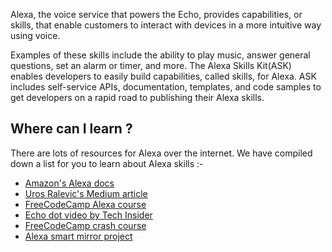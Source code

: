 Alexa, the voice service that powers the Echo, provides capabilities, or skills, that enable customers to interact with devices in a more intuitive way using voice.

Examples of these skills include the ability to play music, answer general questions, set an alarm or timer, and more. The Alexa Skills Kit(ASK) enables developers to easily build capabilities, called skills, for Alexa. ASK includes self-service APIs, documentation, templates, and code samples to get developers on a rapid road to publishing their Alexa skills.

## Where can I learn ?

There are lots of resources for Alexa over the internet. We have compiled down a list for you to learn about Alexa skills :-

* <a href="https://developer.amazon.com/en-US/docs/alexa/ask-overviews/build-skills-with-the-alexa-skills-kit.html" target="_blank"  >Amazon's Alexa docs</a>
* <a href="https://medium.com/crowdbotics/how-to-build-a-custom-amazon-alexa-skill-step-by-step-my-favorite-chess-player-dcc0edae53fb" target="_blank"  >Uros Ralevic's Medium article</a>
* <a href="https://www.youtube.com/watch?v=4SXCHvxRSNE" target="_blank"  >FreeCodeCamp Alexa course </a>
* <a href="https://www.youtube.com/watch?v=V0HfDHES_CM" target="_blank"  >Echo dot video by Tech Insider </a>
* <a href="https://www.youtube.com/watch?v=QkbXjknPoXc" target="_blank"  >FreeCodeCamp crash course </a>
* <a href="https://www.youtube.com/watch?v=aa3VVZA0e5Y" target="_blank"  >Alexa smart mirror project </a>
